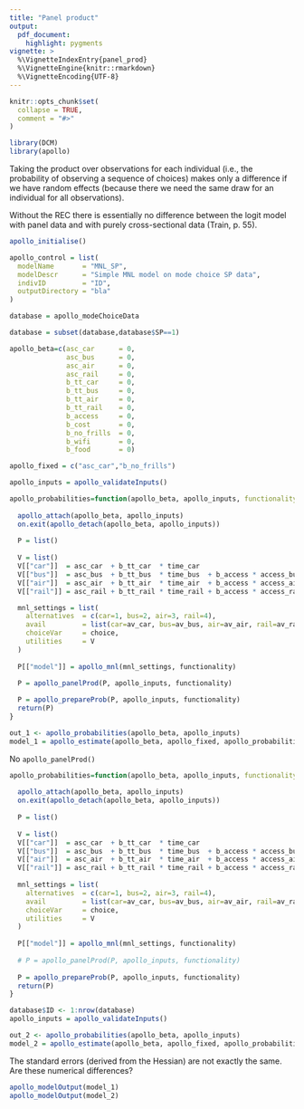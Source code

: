 ```yaml
---
title: "Panel product"
output:
  pdf_document:
    highlight: pygments
vignette: >
  %\VignetteIndexEntry{panel_prod}
  %\VignetteEngine{knitr::rmarkdown}
  %\VignetteEncoding{UTF-8}
---
```


```r
knitr::opts_chunk$set(
  collapse = TRUE,
  comment = "#>"
)
```

```r
library(DCM)
library(apollo)
```


Taking the product over observations for each individual (i.e., the probability of observing a sequence of choices) makes only a difference if we have random effects (because there we need the same draw for an individual for all observations).

Without the REC there is essentially no difference between the logit model with panel data and with purely cross-sectional data (Train, p. 55).


```r
apollo_initialise()

apollo_control = list(
  modelName       = "MNL_SP",
  modelDescr      = "Simple MNL model on mode choice SP data",
  indivID         = "ID",
  outputDirectory = "bla"
)

database = apollo_modeChoiceData

database = subset(database,database$SP==1)

apollo_beta=c(asc_car      = 0,
              asc_bus      = 0,
              asc_air      = 0,
              asc_rail     = 0,
              b_tt_car     = 0,
              b_tt_bus     = 0,
              b_tt_air     = 0,
              b_tt_rail    = 0,
              b_access     = 0,
              b_cost       = 0,
              b_no_frills  = 0,
              b_wifi       = 0,
              b_food       = 0)

apollo_fixed = c("asc_car","b_no_frills")

apollo_inputs = apollo_validateInputs()

apollo_probabilities=function(apollo_beta, apollo_inputs, functionality="estimate"){
  
  apollo_attach(apollo_beta, apollo_inputs)
  on.exit(apollo_detach(apollo_beta, apollo_inputs))
  
  P = list()
  
  V = list()
  V[["car"]]  = asc_car  + b_tt_car  * time_car                           + b_cost * cost_car
  V[["bus"]]  = asc_bus  + b_tt_bus  * time_bus  + b_access * access_bus  + b_cost * cost_bus 
  V[["air"]]  = asc_air  + b_tt_air  * time_air  + b_access * access_air  + b_cost * cost_air    + b_no_frills * ( service_air == 1 )  + b_wifi * ( service_air == 2 )  + b_food * ( service_air == 3 )
  V[["rail"]] = asc_rail + b_tt_rail * time_rail + b_access * access_rail + b_cost * cost_rail   + b_no_frills * ( service_rail == 1 ) + b_wifi * ( service_rail == 2 ) + b_food * ( service_rail == 3 )

  mnl_settings = list(
    alternatives  = c(car=1, bus=2, air=3, rail=4), 
    avail         = list(car=av_car, bus=av_bus, air=av_air, rail=av_rail), 
    choiceVar     = choice,
    utilities     = V
  )
  
  P[["model"]] = apollo_mnl(mnl_settings, functionality)
  
  P = apollo_panelProd(P, apollo_inputs, functionality)

  P = apollo_prepareProb(P, apollo_inputs, functionality)
  return(P)
}

out_1 <- apollo_probabilities(apollo_beta, apollo_inputs)
model_1 = apollo_estimate(apollo_beta, apollo_fixed, apollo_probabilities, apollo_inputs)
```


No `apollo_panelProd()`

```r
apollo_probabilities=function(apollo_beta, apollo_inputs, functionality="estimate"){
  
  apollo_attach(apollo_beta, apollo_inputs)
  on.exit(apollo_detach(apollo_beta, apollo_inputs))
  
  P = list()
  
  V = list()
  V[["car"]]  = asc_car  + b_tt_car  * time_car                           + b_cost * cost_car
  V[["bus"]]  = asc_bus  + b_tt_bus  * time_bus  + b_access * access_bus  + b_cost * cost_bus 
  V[["air"]]  = asc_air  + b_tt_air  * time_air  + b_access * access_air  + b_cost * cost_air    + b_no_frills * ( service_air == 1 )  + b_wifi * ( service_air == 2 )  + b_food * ( service_air == 3 )
  V[["rail"]] = asc_rail + b_tt_rail * time_rail + b_access * access_rail + b_cost * cost_rail   + b_no_frills * ( service_rail == 1 ) + b_wifi * ( service_rail == 2 ) + b_food * ( service_rail == 3 )
  
  mnl_settings = list(
    alternatives  = c(car=1, bus=2, air=3, rail=4), 
    avail         = list(car=av_car, bus=av_bus, air=av_air, rail=av_rail), 
    choiceVar     = choice,
    utilities     = V
  )
  
  P[["model"]] = apollo_mnl(mnl_settings, functionality)
  
  # P = apollo_panelProd(P, apollo_inputs, functionality)
  
  P = apollo_prepareProb(P, apollo_inputs, functionality)
  return(P)
}

database$ID <- 1:nrow(database)
apollo_inputs = apollo_validateInputs()

out_2 <- apollo_probabilities(apollo_beta, apollo_inputs)
model_2 = apollo_estimate(apollo_beta, apollo_fixed, apollo_probabilities, apollo_inputs)
```

The standard errors (derived from the Hessian) are not exactly the same. Are these numerical differences?

```r
apollo_modelOutput(model_1)
apollo_modelOutput(model_2)
```


